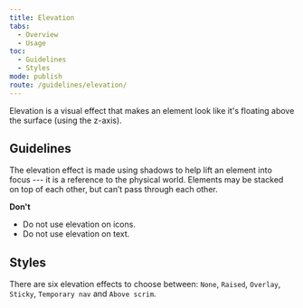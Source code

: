 ```yaml
---
title: Elevation
tabs:
  - Overview
  - Usage
toc:
  - Guidelines
  - Styles
mode: publish
route: /guidelines/elevation/
---
```


Elevation is a visual effect that makes an element look like it's floating above the surface (using the z-axis).

<!--One to two sentences as an introduction to the component-->

## Guidelines

<!--List how to use it, sizes, widths, grid interactions, color allowances -->

The elevation effect is made using shadows to help lift an element into focus --- it is a reference to the physical world. Elements may be stacked on top of each other, but can’t pass through each other.

**Don't**

<!--Bullet point list if needed -->

- Do not use elevation on icons.
- Do not use elevation on text.

## Styles

<!--One ### heading per frame in Figma, explaining each component in that frame. One 'content' section per variation if needed -->

There are six elevation effects to choose between: `None`, `Raised`, `Overlay`, `Sticky`, `Temporary nav` and `Above scrim`.

<FigmaImage
  url="https://www.figma.com/file/0TbIXrrObWj80Cf7KucKYFL0/Design-Tokens?node-id=239%3A2"
  alt="Figma design for elevation effects"
/>
